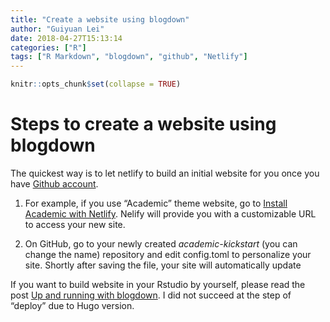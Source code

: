 ```yaml
---
title: "Create a website using blogdown"
author: "Guiyuan Lei"
date: 2018-04-27T15:13:14
categories: ["R"]
tags: ["R Markdown", "blogdown", "github", "Netlify"]
---
```


```r
knitr::opts_chunk$set(collapse = TRUE)
```

# Steps to create a website using blogdown

The quickest way is to let netlify to build an initial website for you once you have [Github account](https://github.com). 

1. For example, if you use "Academic" theme website, go to [Install Academic with Netlify](https://app.netlify.com/start/deploy?repository=https://github.com/sourcethemes/academic-kickstart). Nelify will provide you with a customizable URL to access your new site. 

1. On GitHub, go to your newly created *academic-kickstart* (you can change the name) repository and edit config.toml to personalize your site. Shortly after saving the file, your site will automatically update

If you want to build website in your Rstudio by yourself, please read the post [Up and running with blogdown](https://alison.rbind.io/post/up-and-running-with-blogdown/). I did not succeed at the step of "deploy" due to Hugo version.